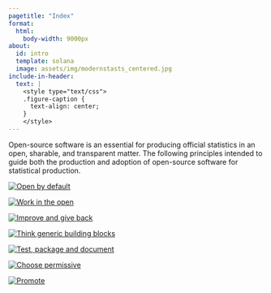 ```yaml
---
pagetitle: "Index"
format:
  html: 
    body-width: 9000px
about:
  id: intro
  template: solana
  image: assets/img/modernstasts_centered.jpg
include-in-header:
  text: |
    <style type="text/css">
    .figure-caption {
      text-align: center;
    }
    </style>
---
```


::: {intro}

Open-source software is an essential for producing official statistics in an open, sharable, and transparent matter. The following principles intended to guide both the production and adoption of open-source software for statistical production. 

:::

::: {layout-nrow="2"}
[![<a href="/charter.html#oss-by-default">Open by default</a>](assets/img/principles/openbydefault.png)](/charter.html#oss-by-default)

[![<a href="/charter.html#work-in-the-open">Work in the open</a>](assets/img/principles/workintheopen.png)](/charter.html#work-in-the-open)

[![<a href="/charter.html#improve-and-give-back">Improve and give back</a>](assets/img/principles/improveandgiveback.png)](/charter.html#improve-and-give-back)

[![<a href="/charter.html#think-generic-statistical-building-blocks">Think generic building blocks</a>](assets/img/principles/thinkgenericbuildingblocks.png)](/charter.html#think-generic-statistical-building-blocks)

[![<a href="/charter.html#test-package-and-document">Test, package and document</a>](assets/img/principles/testpackageanddocument.png)](/charter.html#test-package-and-document)

[![<a href="/charter.html#choose-permissive">Choose permissive</a>](assets/img/principles/choosepermissive.png)](/charter.html#choose-permissive)

[![<a href="/charter.html#promote">Promote</a>](assets/img/principles/promote.png)](/charter.html#promote)

:::
